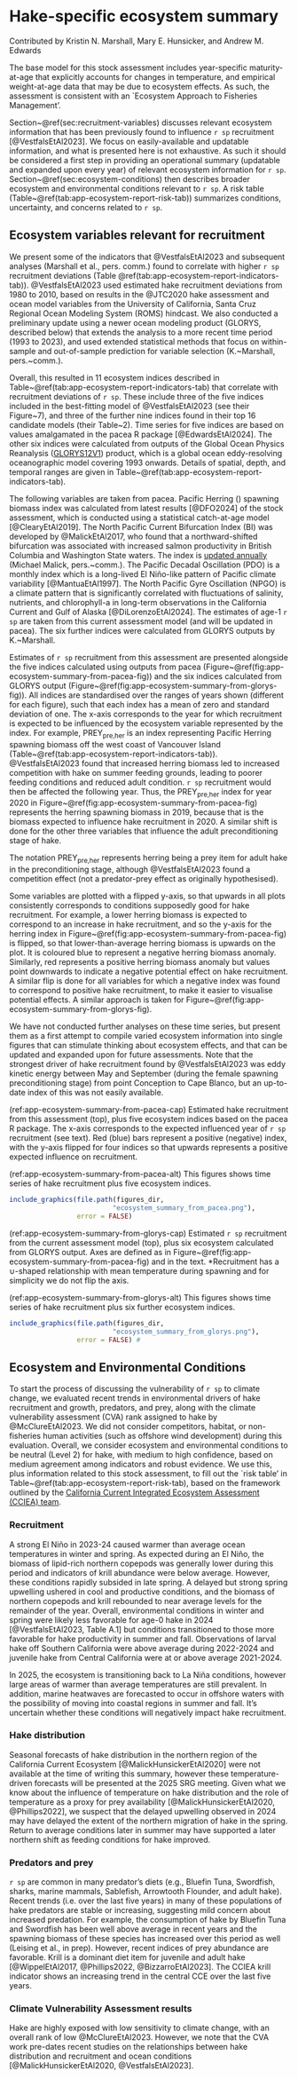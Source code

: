 \newpage

\rfoot{Ecosystem report}

# Hake-specific ecosystem summary {#sec:app-ecosystem-report}

Contributed by Kristin N. Marshall, Mary E. Hunsicker, and Andrew M. Edwards

The base model for this stock assessment includes
year-specific maturity-at-age that explicitly accounts for changes in temperature, and
empirical weight-at-age data that may be due to ecosystem effects. As such, the
assessment is consistent with an `Ecosystem Approach to Fisheries
Management'.

Section~\@ref(sec:recruitment-variables) discusses
relevant ecosystem information that has been previously
found to influence `r sp` recruitment [@VestfalsEtAl2023].
We focus on easily-available and updatable
information, and what is presented here is not exhaustive. As such it should be
considered a first step in providing an operational summary (updatable and
expanded upon every year) of relevant
ecosystem information for `r sp`. Section~\@ref(sec:ecosystem-conditions) then describes
broader ecosystem and environmental conditions relevant to `r sp`. A risk table
(Table~\@ref(tab:app-ecosystem-report-risk-tab)) summarizes conditions, uncertainty,
and concerns related to `r sp`.

## Ecosystem variables relevant for recruitment {#sec:recruitment-variables}

We present some of the indicators that @VestfalsEtAl2023
and subsequent analyses (Marshall et al., pers. comm.) found to correlate with
higher
`r sp` recruitment deviations (Table
\@ref(tab:app-ecosystem-report-indicators-tab)).
@VestfalsEtAl2023 used estimated hake recruitment deviations from 1980 to 2010, based on results in
the @JTC2020 hake assessment and ocean model variables from the University of
California, Santa Cruz Regional Ocean Modeling System (ROMS) hindcast. We also conducted a preliminary update using
a newer ocean modeling product (GLORYS, described below) that extends the analysis to a more
recent time period (1993 to 2023), and used extended statistical methods that focus
on within-sample and out-of-sample prediction for variable selection
(K.~Marshall, pers.~comm.).

\begin{table}[hbp]
\centering
\caption{\label{tab:app-ecosystem-report-indicators-tab}Descriptions of easily
available ecosystem variables that were found to influence `r sp`
recruitment either by Vestfals et al. (2023) or our updated analyses (unpublished).
Variables are in order of life-history stage, following Table~A1 of Vestfals et
al. (2023); see that reference for full details. Shelf break is considered
between 100 and 2,000~m isobaths, defining the longitudinal extent for several
variables. The first subscripts refer to life-history stage
(`pre` is preconditioning, while JA is Jan-Apr, in the egg to late larvae stage).}
\centering
\fontsize{10}{12}\selectfont
\begin{tabular}[t]{p{3cm}p{6cm}p{6cm}}
\toprule
Abbreviation~of variable & Definition & Effect on recruitment; expectation for an increase in
variable\\
\midrule

PREY$_{\mbox{pre,her}}$ & Pacific Herring spawning biomass off the west coast of
Vancouver Island & Increased competition with herring on summer feeding grounds
leads to poorer feeding conditions and reduced adult condition;
$\downarrow$ recruitment the following year\\

BI$_{\mbox{pre}}$ & North Pacific Current Bifurcation Index & Northward-shifted
bifurcation leads to increased advection of prey southwards, leading to poorer
feeding conditions off British Columbia, Washington, and Oregon, and reduced
adult condition;
$\downarrow$ recruitment the following year\\

PDO$_{\mbox{pre}}$ & Pacific Decadal Oscillation during preconditioning (Apr-Sep) & Indicator of basin-scale
processes, negative phase linked to higher productivity and improved adult condition (Apr-Sep);
$\downarrow$ recruitment the following year\\

NPGO$_{\mbox{pre}}$ & North Pacific Gyre Oscillation during preconditioning
(Apr-Sep) & Indicator of basin-scale
processes, positive phase linked to higher nutrient concentrations and
productivity, and improved adult condition;
$\uparrow$ recruitment the following year\\

TEMP$_{\mbox{spawn}}$ & Mean temperature during spawning (shelf break,
Jan-Mar, 130-500~m depth, 31-36~\textdegree~N) &
At higher temperatures, fish are less likely to spawn but growth rate of larvae
increases;
$\cup$-shaped relationship with recruitment that year\\

AST$_{\mbox{eggs}}$ & Net along-shore transport (shelf break,
Jan-Mar, 40-60~m depth, 31-36~\textdegree~N)
& Increased northward advection away from juvenile nursery areas decreases
recruitment; $\downarrow$ recruitment that year\\

MLD$_{\mbox{yolk}}$ & Mean mixed layer depth (shelf break
Jan-Apr, 31-36~\textdegree~N)
& Larvae aggregate at base of mixed layer so mixed layer depth may limit how far
they rise in the water column affecting later transport; $\downarrow$ recruitment that year\\

SSH$_{\mbox{JA.c}}$ & Average sea-surface
height off California as an indicator of basin-scale processes (from coast to
30~km offshore, Jan-Apr, 34.5-42.5~\textdegree~N) &
Higher sea surface is indicative of higher productivity and better conditions for copepods;
$\uparrow$ recruitment that year\\

MLD$_{\mbox{latelarv}}$ & Mean mixed layer depth (shelf break
Mar-Jun, 31-37~\textdegree~N)
& Larvae aggregate at base of mixed layer so mixed layer depth may limit how far they rise in the
water column affecting later transport, and possibly less competition and
predation when mixed layer shallower; % Kristin's guess
$\uparrow$ recruitment that year\\

PU$_{\mbox{latelarv}}$ & Strength of poleward undercurrent (from coast to 275~m isobath,
Mar-Jun, 75-275~m depth, 33.5-34.5~\textdegree~N)
& Increased northward
advection away from juvenile nursery areas decreases recruitment; $\downarrow$ recruitment that year \\

PRED$_{\mbox{age0.age1hake}}$ & Biomass of age-1 Pacific Hake (from this stock assessment)
& Age-1 hake predate on pelagic juveniles (roughly Apr-Sep); $\downarrow$ recruitment that year \\

\bottomrule
\end{tabular}
\end{table}

Overall, this resulted in 11 ecosystem indices described in Table~\@ref(tab:app-ecosystem-report-indicators-tab) that correlate with recruitment deviations of `r sp`. These include three of the five indices included in
the best-fitting model of @VestfalsEtAl2023 (see their Figure~7), and three of
the further nine indices found in their top 16 candidate models (their
Table~2).
Time series for five indices are based on values amalgamated in the pacea R
package [@EdwardsEtAl2024]. The other six indices
were calculated from outputs of the Global
Ocean Physics Reanalysis ([GLORYS12V1]((https://data.marine.copernicus.eu/product/GLOBAL_MULTIYEAR_PHY_001_030/description))) product, which is a global ocean
eddy-resolving oceanographic model covering 1993 onwards. Details of spatial,
depth, and temporal ranges are given in Table~\@ref(tab:app-ecosystem-report-indicators-tab).

The following variables are taken from pacea. Pacific Herring (\emph{Clupea pallasii}) spawning biomass index was
calculated from latest results [@DFO2024] of the stock assessment, which is conducted using
a statistical catch-at-age model [@ClearyEtAl2019]. The North Pacific Current
Bifurcation Index (BI) was developed by @MalickEtAl2017, who found that a northward-shifted bifurcation was
associated with increased salmon productivity in British Columbia and
Washington State waters. The index is
[updated annually](https://github.com/michaelmalick/bifurcation-index/) (Michael
Malick, pers.~comm.).
The Pacific Decadal Oscillation (PDO) is a monthly index which is a long-lived
El Niño-like pattern of Pacific climate variability [@MantuaEtAl1997].
The North Pacific Gyre Oscillation (NPGO) is a climate pattern
that is significantly correlated with fluctuations of salinity,
nutrients, and chlorophyll-a in long-term observations in the
California Current and Gulf of Alaska [@DiLorenzoEtAl2024].
The estimates of age-1 `r sp` are taken from this current assessment model (and will
be updated in pacea). The six further indices were calculated from
GLORYS outputs by K.~Marshall.

Estimates of `r sp` recruitment from this assessment are presented alongside the
five indices calculated using outputs from pacea
(Figure~\@ref(fig:app-ecosystem-summary-from-pacea-fig))
and the six indices calculated from GLORYS output
(Figure~\@ref(fig:app-ecosystem-summary-from-glorys-fig)).
All indices are standardised over the ranges of years shown (different for each
figure), such that each index has a mean of zero and standard deviation of
one. The x-axis corresponds to the year for which recruitment is expected to be
influenced by the ecosystem variable represented by the index. For example,
PREY$_{\mbox{pre,her}}$ is an index representing Pacific Herring spawning biomass off the west coast of
Vancouver Island (Table~\@ref(tab:app-ecosystem-report-indicators-tab)). @VestfalsEtAl2023 found that increased herring biomass led to
increased competition with hake on summer feeding grounds, leading to poorer
feeding conditions and reduced adult condition. `r sp` recruitment would then be
affected the following year. Thus, the PREY$_{\mbox{pre,her}}$ index for year 2020 in
Figure~\@ref(fig:app-ecosystem-summary-from-pacea-fig)
represents the herring spawning biomass in 2019, because that is the biomass
expected to influence hake recruitment in 2020. A similar shift is done for the
other three variables that influence the adult preconditioning stage of hake.

The notation PREY$_{\mbox{pre,her}}$ represents herring being a prey item for
adult hake in the preconditioning stage, although @VestfalsEtAl2023 found a
competition effect (not a predator-prey effect as originally hypothesised).

Some variables are plotted with a flipped y-axis, so that upwards in all plots
consistently corresponds to conditions supposedly good for hake recruitment.
For example, a lower herring biomass is expected to correspond to an increase in hake
recruitment, and so the y-axis for the herring index in
Figure~\@ref(fig:app-ecosystem-summary-from-pacea-fig)
is flipped, so that lower-than-average herring biomass is upwards on the
plot. It is coloured blue to represent a negative herring biomass
anomaly. Similarly, red represents a positive herring biomass anomaly but
values point downwards to indicate a negative potential effect on hake
recruitment. A similar flip is done for all variables for which a negative index
was found to
correspond to positive hake recruitment, to make it easier to
visualise potential effects. A similar approach is taken for
Figure~\@ref(fig:app-ecosystem-summary-from-glorys-fig).

We have not conducted further analyses on these time series, but present them as
a first attempt to compile varied ecosystem information into single figures that
can
stimulate thinking about ecosystem effects, and
that can be updated and expanded upon for future assessments. Note that the
strongest driver of hake recruitment found by
@VestfalsEtAl2023 was eddy kinetic energy between May and September (during the
female spawning preconditioning stage) from point Conception to Cape Blanco, but
an up-to-date index of this was not easily available.

<!-- Figures currently built in pacea/R-temp/ecosystem-summary-hake-make-figures.R on dev-andy branch -->

(ref:app-ecosystem-summary-from-pacea-cap) Estimated hake recruitment from this assessment (top), plus five ecosystem indices
based on the pacea R package. The x-axis corresponds to the
expected influenced year
of `r sp` recruitment (see
text). Red (blue) bars represent a positive (negative) index, with the y-axis flipped for four
indices so that
upwards represents a positive expected influence on recruitment.

(ref:app-ecosystem-summary-from-pacea-alt) This figures shows
time series of hake recruitment plus five ecosystem indices.

```r

include_graphics(file.path(figures_dir,
                          "ecosystem_summary_from_pacea.png"),
                 error = FALSE)
```

(ref:app-ecosystem-summary-from-glorys-cap) Estimated `r sp` recruitment from
the current assessment model (top), plus six ecosystem calculated from GLORYS
output. Axes are defined as in
Figure~\@ref(fig:app-ecosystem-summary-from-pacea-fig) and in the
text. *Recruitment has a $\cup$-shaped relationship
with mean temperature during spawning and for simplicity we do not flip the axis.

(ref:app-ecosystem-summary-from-glorys-alt) This figures shows
time series of hake recruitment plus six further ecosystem indices.

```r

include_graphics(file.path(figures_dir,
                          "ecosystem_summary_from_glorys.png"),
                 error = FALSE) #
```

\clearpage

\begin{table}[tbp]
\centering
\caption{\label{tab:app-ecosystem-report-risk-tab}
`Risk table' for Pacific Hake, to document ecosystem and climate factors
potentially affecting stock productivity and uncertainty or other concerns
arising from the stock assessment (see text). Level~1 is a favourable ranking,
Level~2 neutral, and Level~3 is unfavourable. CVA is the Climate Variability
Assessment approach (McClure et al., 2023).}
\centering
\fontsize{10}{12}\selectfont
\begin{tabular}[t]{p{5cm}p{5cm}p{5cm}}
\toprule
Ecosystem and environmental conditions & Assessment data inputs &
Assessment model fits and structural uncertainty\\
\midrule
\begin{itemize}
  \itemindent = -8pt
  \item Recruitment: 2021-2024 recruitment indicators neutral to favorable
  \item Prey: favorable (krill, juvenile hake)
  \item Predators: unfavorable (increasing)
  \item CVA rank: low
  \end{itemize}
  &
  \begin{itemize}
  \itemindent = -8pt
  \item Very reliable catch reporting
  \item Generally well-sampled fishery-dependent and \protect{-independent} age
  compositions
  \item Informative age-2+ fishery-independent survey biomass index every other
  year
  \item Informative age-1 recruitment index every other year
  \item Includes externally estimated time-varying weight-at-age (growth) and
  time-varying and temperature-dependent maturity (fecundity) as data inputs
  \end{itemize}
  &
  \begin{itemize}
  \itemindent = -8pt
  \item Fully Bayesian stock assessment, integrating over multiple sources of
  parametric uncertainty
  \item High recruitment variability and no information on recent recruitment in
  assessment model from 2023 onwards, given no survey in 2024
  \item Key demographics estimated using priors (natural mortality and
  steepness)
  \item Clear identity of large cohorts after at least age-3
  \item Model fits well to age compositions, though occasionally at the expense
  of the survey index of abundance
  \item Uncertain how changes in the distribution of fishing relate to migration
  patterns and stock abundance
  \end{itemize} \\
\hline
Level~2 (medium agreement, robust evidence) & Level~1 & Level 2\\
\bottomrule
\end{tabular}
\end{table}

## Ecosystem and Environmental Conditions {#sec:ecosystem-conditions}

To start the process of discussing the vulnerability of `r sp` to climate change,
we evaluated recent trends in environmental drivers of hake recruitment and
growth, predators, and prey, along with the climate vulnerability assessment
(CVA) rank assigned to hake by @McClureEtAl2023. We did not consider
competitors, habitat, or non-fisheries human activities (such as offshore wind
development) during this evaluation. Overall, we consider ecosystem and
environmental conditions to be neutral (Level 2) for hake, with medium to high
confidence, based on medium agreement among indicators and robust evidence.
We use this, plus information related to this stock assessment, to fill out
the `risk table'
in Table~\@ref(tab:app-ecosystem-report-risk-tab), based on the framework
outlined by the [California Current Integrated Ecosystem Assessment (CCIEA) team](https://www.pcouncil.org/documents/2024/07/review-material-cciea-team-report-on-fep-initiative-4.pdf/).


### Recruitment

A strong El Niño in 2023-24 caused warmer than average ocean temperatures in
winter and spring. As expected during an El Niño, the biomass of lipid-rich
northern copepods was generally lower during this period and indicators of krill
abundance were below average. However, these conditions rapidly subsided in late
spring. A delayed but strong spring upwelling ushered in cool and productive
conditions, and the biomass of northern copepods and krill rebounded to near
average levels for the remainder of the year. Overall, environmental conditions
in winter and spring were likely less favorable for age-0 hake in 2024
[@VestfalsEtAl2023, Table A.1] but conditions transitioned to those more favorable for
hake productivity in summer and fall. Observations of larval hake off Southern
California were above average during 2022-2024 and juvenile hake from Central
California were at or above average 2021-2024.

In 2025, the ecosystem is transitioning back to La Niña conditions, however
large areas of warmer than average temperatures are still prevalent. In
addition, marine heatwaves are forecasted to occur in offshore waters with the
possibility of moving into coastal regions in summer and fall. It’s uncertain
whether these conditions will negatively impact hake recruitment.

### Hake distribution

Seasonal forecasts of hake distribution in the northern region of the California
Current Ecosystem
[@MalickHunsickerEtAl2020] were not available at the time of writing this
summary, however these temperature-driven forecasts will be presented at the
2025 SRG meeting. Given what we know about the influence of temperature on hake
distribution and the role of temperature as a proxy for prey availability
[@MalickHunsickerEtAl2020, @Phillips2022], we suspect that the delayed
upwelling observed in 2024 may have delayed the extent of the northern migration
of hake in the spring. Return to average conditions later in summer may have
supported a later northern shift as feeding conditions for hake improved.

### Predators and prey

`r sp` are common in many predator's diets (e.g., Bluefin Tuna, Swordfish,
sharks, marine mammals, Sablefish, Arrowtooth Flounder, and adult hake). Recent
trends (i.e. over the last five years) in many of these populations of hake
predators are stable or increasing, suggesting mild concern about increased
predation. For example, the consumption of hake by Bluefin Tuna and Swordfish
has been well above average in recent years and the spawning biomass of these
species has increased over this period as well (Leising et al., in prep).
<!-- We
assume that long term trends, in particular those related to recovery of marine
mammals over several decades, are implicitly represented in the stock assessment
and do not represent notable changes that warrant inclusion in the risk
table.-->
However, recent indices of prey abundance are favorable. Krill is a
dominant diet item for juvenile and adult hake
[@WippelEtAl2017, @Phillips2022, @BizzarroEtAl2023]. The CCIEA krill indicator shows an
increasing trend in the central CCE over the last five years.

### Climate Vulnerability Assessment results

Hake are highly exposed with low sensitivity to climate change, with an overall
rank of low @McClureEtAl2023. However, we note that the CVA work pre-dates
recent studies on the relationships between hake distribution and recruitment
and ocean conditions [@MalickHunsickerEtAl2020, @VestfalsEtAl2023].

\clearpage
